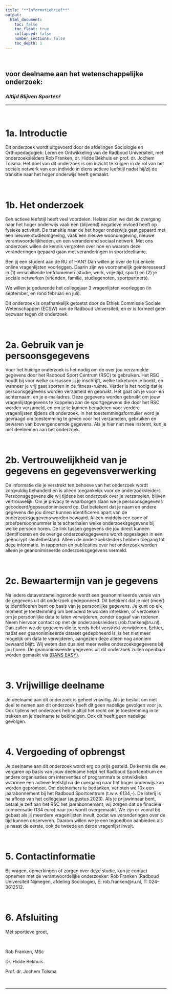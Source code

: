 ```yaml
---
title: "**Informatiebrief**"
output: 
  html_document:
    toc: false
    toc_float: true
    collapsed: false
    number_sections: false
    toc_depth: 1
---
```

<br>  
  


## voor deelname aan het wetenschappelijke onderzoek: 
### *Altijd Blijven Sporten!*


----

<br>

# **1a. Introductie**
Dit onderzoek wordt uitgevoerd door de afdelingen Sociologie en Orthopedagogiek: Leren en Ontwikkeling van de Radboud Universiteit, met onderzoeksleiders Rob Franken, dr. Hidde Bekhuis en prof. dr. Jochem Tolsma. Het doel van dit onderzoek is om inzicht te krijgen in de rol van het sociale netwerk van een individu in diens actieve leefstijl nadat hij/zij de transitie naar het hoger onderwijs heeft gemaakt.

<br>

# **1b. Het onderzoek**
Een actieve leefstijl heeft veel voordelen. Helaas zien we dat de overgang naar het hoger onderwijs 
vaak een (blijvend) negatieve invloed heeft op fysieke activiteit. De transitie naar de 
het hoger onderwijs gaat gepaard met een nieuwe studieomgeving, vaak een nieuwe woonomgeving, nieuwe 
verantwoordelijkheden, en een veranderend sociaal netwerk. Met ons onderzoek willen de kennis 
vergroten over hoe en waarom deze veranderingen gepaard gaan met veranderingen in sportdeelname.

Ben jij een student aan de RU of HAN? Dan willen je over de tijd enkele online vragenlijsten voorleggen. Daarin zijn we 
voornamelijk geïnteresseerd in (1) verschillende leefdomeinen (studie, werk, vrije tijd, sport) en (2) je sociale netwerken (vrienden, familie, studiegenoten, sportpartners).

We willen je gedurende het collegejaar 3 vragenlijsten voorleggen (in september, en rond februari en juli).

Dit onderzoek is onafhankelijk getoetst door de Ethiek Commissie Sociale Wetenschappen (ECSW) van de Radboud Universiteit, en er is formeel geen bezwaar tegen dit onderzoek.

<br>

# **2a. Gebruik van je persoonsgegevens**
Voor het huidige onderzoek is het nodig om de over jou verzamelde gegevens door het Radboud Sport Centrum (RSC) te gebruiken. Het RSC houdt bij voor welke cursussen jij je inschrijft, welke ticketuren je boekt, en wanneer je vrij gaat sporten in de fitness-ruimte. Verder is het nodig dat je persoonsgegevens worden verzameld en gebruikt. Het gaat om je voor- en achternaam, en je e-mailadres. Deze gegevens worden gebruikt om jouw vragenlijstgegevens te koppelen aan de sportgegevens die door het RSC worden verzameld, en om je te kunnen benaderen voor verdere vragenlijsten tijdens dit onderzoek.
In het toestemmingsformulier word je gevraagd om toestemming te geven voor het verzamelen, gebruiken en bewaren van bovengenoemde gegevens. Als je hier niet mee instemt, kun je niet deelnemen aan het onderzoek.

<!---Aanscherpen welke data van RSC we gebruiken, per wanneer, en over welke periode...
Ook wellicht niveau cursussen, naam cursussen, etc.?

en evt. 6digit postcode? geboortedatum?
-->


<br>

# **2b. Vertrouwelijkheid van je gegevens en gegevensverwerking**
De informatie die je verstrekt ten behoeve van het onderzoek wordt zorgvuldig behandeld en is alleen toegankelijk voor de onderzoeksleiders. Persoonsgegevens die wij tijdens het onderzoek over je verzamelen, blijven vertrouwelijk. Om je privacy te waarborgen slaan we je persoonsgegevens gecodeerd/gepseudonimiseerd op. Dat betekent dat je naam en andere gegevens die jou direct kunnen identificeren apart van de onderzoeksgegevens worden bewaard. Alleen middels een code of proefpersoonnummer is te achterhalen welke onderzoeksgegevens bij welke persoon horen. De link tussen gegevens die jou direct kunnen identificeren en de overige onderzoeksgegevens wordt opgeslagen in een geëncrypt sleutelbestand. Alleen de onderzoeksleiders hebben toegang tot deze informatie. In rapporten en publicaties over het onderzoek worden alleen je geanonimiseerde onderzoeksgegevens vermeld.

<br>

# **2c. Bewaartermijn van je gegevens**
Na iedere dataverzamelingsronde wordt een geanonimiseerde versie van de gegevens uit dit onderzoek gedeponeerd. Dit betekent dat je niet (meer) te identificeren bent op basis van je persoonlijke gegevens. Je kunt op elk moment je toestemming om benaderd te worden intrekken, of verzoeken om je persoonlijke data te laten verwijderen, zonder opgaaf van redenen. Neem hiervoor contact op met de onderzoeksleiders (rob.franken@ru.nl). Dan zullen we de gegevens die je reeds hebt verstrekt verwijderen. Echter, nadat een geanonimiseerde dataset gedeponeerd is, is het niet meer mogelijk om data te verwijderen, aangezien deze alleen nog anoniem bewaard blijft. Wij weten dan dus niet meer welke onderzoeksgegevens bij jou horen. De geanonimiseerde gegevens uit dit onderzoek zullen openbaar worden gemaakt via <a href="https://easy.dans.knaw.nl/ui/home" target="_blank">(DANS EASY)</a>.


<br>

# **3. Vrijwillige deelname**
Je deelname aan dit onderzoek is geheel vrijwillig. Als je besluit om niet deel te nemen aan dit onderzoek heeft dit geen nadelige gevolgen voor je. Ook tijdens het onderzoek heb je altijd het recht om je toestemming in te trekken en je deelname te beëindigen. Ook dit heeft geen nadelige gevolgen.

<br>

# **4. Vergoeding of opbrengst**
Je deelname aan dit onderzoek wordt erg op prijs gesteld. De kennis die we vergaren op basis van jouw deelname helpt het Radboud Sportcentrum en andere organisaties om interventies of programma’s te ontwikkelen waarmee een actieve leefstijl na de overgang naar het hoger onderwijs kan worden gepromoot. Om deelnemers te bedanken, verloten we 10x een jaarabonnement bij het Radboud Sportcentrum (t.w.v. €134,-). De loterij is na afloop van het collegejaar (augustus 2023). Als je prijswinnaar bent, betaal je zelf aan het RSC het jaarabonnement; wij zorgen dat de finaciële compensatie (134 euro) naar jou wordt overgemaakt. We zijn er vooral bij gebaat als jij meerdere vragenlijsten invult, zodat we veranderingen over de tijd kunnen observeren. Daarom willen we je een tegoedbon aanbieden als je naast de eerste, ook de tweede en derde vragenlijst invult.

<br>

# **5. Contactinformatie **
Bij vragen, opmerkingen of zorgen over deze studie, kun je contact opnemen met de verantwoordelijke onderzoeker: Rob Franken (Radboud Universiteit Nijmegen, afdeling Sociologie), E: rob.franken@ru.nl, T: 024–3612512.

<br> 

# **6. Afsluiting **
Met sportieve groet,

<br>

Rob Franken, MSc

Dr. Hidde Bekhuis

Prof. dr. Jochem Tolsma

<br>

----
